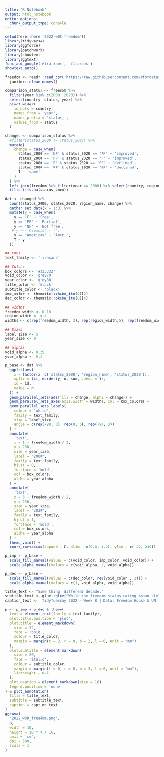 ---
title: "R Notebook"
output: html_notebook
editor_options: 
  chunk_output_type: console
---


```{r}
setwd(here::here('2022-w08-freedom'))
library(tidyverse)
library(ggforce)
library(patchwork)
library(showtext)
library(ggtext)
font_add_google("Fira Sans", "firasans")
showtext_auto()

freedom <- readr::read_csv('https://raw.githubusercontent.com/rfordatascience/tidytuesday/master/data/2022/2022-02-22/freedom.csv') %>% 
  janitor::clean_names()
```


```{r}
comparison_status <- freedom %>% 
  filter(year %in% c(2000, 2020)) %>%
  select(country, status, year) %>% 
  pivot_wider(
    id_cols = country, 
    names_from = 'year', 
    names_prefix = 'status_',
    values_from = status
  ) 

changed <- comparison_status %>% 
  #filter(status_2000 != status_2020) %>% 
  mutate(
    change = case_when(
      status_2000 == 'NF' & status_2020 == 'PF' ~ 'improved',
      status_2000 == 'PF' & status_2020 == 'F' ~ 'improved',
      status_2000 == 'F' & status_2020 == 'PF' ~ 'declined',
      status_2000 == 'PF' & status_2020 == 'NF' ~ 'declined',
      T ~ 'same'
    )
  ) %>% 
  left_join(freedom %>% filter(year == 2000) %>% select(country, region_name)) %>% 
  filter(!is.na(status_2000))
```

```{r}
dat <- changed %>% 
  count(status_2000, status_2020, region_name, change) %>% 
  gather_set_data(x = 1:3) %>% 
  mutate(y = case_when(
    y == 'F' ~ 'Free',
    y == 'PF' ~ 'Partial',
    y == 'NF' ~ 'Not free',
   # y == 'Oceania' ~ '',
    y == 'Americas' ~ 'Amer.',
    T ~ y
  ))

## Font
text_family <- 'firasans'

## Colors
box_colors <- '#333333'
void_color <- 'grey70'
year_color <- 'grey80'
title_color <- 'black'
subtitle_color <- 'black'
imp_color <- thematic::okabe_ito(8)[2]
dec_color <- thematic::okabe_ito(8)[4]

## widths
freedom_width <- 0.10
region_width <- 0.3
widths <- c(rep(freedom_width, 3), rep(region_width,5), rep(freedom_width, 3))

## Sizes
label_size <- 5
year_size <- 9

## alphas
void_alpha <- 0.25
year_alpha <- 0.3

p_base <- dat %>% 
  ggplot(aes(
    x = factor(x, c('status_2000', 'region_name', 'status_2020')), 
    split = fct_reorder(y, n, sum, .desc = T), 
    id = id, 
    value = n
  )) +
  geom_parallel_sets(aes(fill = change, alpha = change)) +
  geom_parallel_sets_axes(axis.width = widths, col = box_colors) +
  geom_parallel_sets_labels(
    colour = 'white', 
    family = text_family,
    size = label_size,
    angle = c(rep(-90, 3), rep(0, 5), rep(-90, 3))
  ) +
  annotate(
    'text',
    x = 1 - freedom_width / 2, 
    y = 230,
    size = year_size,
    label = "2000",
    family = text_family,
    hjust = 0,
    fontface = 'bold',
    col = box_colors,
    alpha = year_alpha
  ) +
  annotate(
    'text',
    x = 3 + freedom_width / 2, 
    y = 230,
    size = year_size,
    label = "2020",
    family = text_family,
    hjust = 1,
    fontface = 'bold',
    col = box_colors,
    alpha = year_alpha
  ) +
  theme_void() +
  coord_cartesian(expand = F, xlim = c(0.8, 3.2), ylim = c(-20, 240))

p_imp <- p_base +
  scale_fill_manual(values = c(void_color, imp_color, void_color)) +
  scale_alpha_manual(values = c(void_alpha, 1, void_alpha)) 

p_dec <- p_base +
  scale_fill_manual(values = c(dec_color, rep(void_color , 2))) +
  scale_alpha_manual(values = c(1, void_alpha, void_alpha))

title_text <- "Same thing, different decade."
subtitle_text <- glue::glue("While the freedom status rating <span style = 'color:{imp_color};'>**improved**</span> for 15 countries since 2000, it <br><span style = 'color:{dec_color};'>**deteriorated**</span> for 22 others. Most ratings <span style = 'color:{void_color};'>**stayed the same**</span> though.")
caption_text <- 'TidyTuesday 2022 - Week 8 | Data: Freedom House & UN | Graphic: Albert Rapp, @rappa753'

p <- p_imp + p_dec & theme(
  text = element_text(family = text_family),
  plot.title.position = 'plot',
  plot.title = element_markdown(
    size = 32,
    face = 'bold', 
    colour = title_color,
    margin = margin(t = 2, r = 0, b = 2, l = 0, unit = "mm")
  ),
  plot.subtitle = element_markdown(
    size = 20,
    face = 'italic', 
    colour = subtitle_color,
    margin = margin(t = 0, r = 0, b = 3, l = 0, unit = "mm"),
    lineheight = 0.5
  ),
  plot.caption = element_markdown(size = 16),
  legend.position = 'none'
) & plot_annotation(
  title = title_text,
  subtitle = subtitle_text,
  caption = caption_text
)
ggsave(
  '2022_w08_freedom.png', 
  p, 
  width = 10, 
  height = 10 * 9 / 16, 
  unit = 'cm',
  dpi = 300,
  scale = 1
)

```

